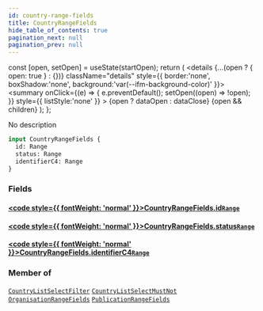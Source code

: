 ```yaml
---
id: country-range-fields
title: CountryRangeFields
hide_table_of_contents: true
pagination_next: null
pagination_prev: null
---
```







  const [open, setOpen] = useState(startOpen);
  return (
    <details {...(open ? { open: true } : {})} className="details" style={{ border:'none', boxShadow:'none', background:'var(--ifm-background-color)' }}>
      <summary
        onClick={(e) => {
          e.preventDefault();
          setOpen((open) => !open);
        }}
        style={{ listStyle:'none' }}
      >
      {open ? dataOpen : dataClose}
      </summary>
      {open && children}
    </details>
  );
};




No description


```graphql
input CountryRangeFields {
  id: Range
  status: Range
  identifierC4: Range
}
```




### Fields

#### [<code style={{ fontWeight: 'normal' }}>CountryRangeFields.<b>id</b></code>](#)<Bullet />[`Range`](/cris/inputs/range) <Badge class="secondary" text="input"/>
> 
> 

#### [<code style={{ fontWeight: 'normal' }}>CountryRangeFields.<b>status</b></code>](#)<Bullet />[`Range`](/cris/inputs/range) <Badge class="secondary" text="input"/>
> 
> 

#### [<code style={{ fontWeight: 'normal' }}>CountryRangeFields.<b>identifierC4</b></code>](#)<Bullet />[`Range`](/cris/inputs/range) <Badge class="secondary" text="input"/>
> 
> 



### Member of

[`CountryListSelectFilter`](/cris/inputs/country-list-select-filter)  <Badge class="secondary" text="input"/><Bullet />[`CountryListSelectMustNot`](/cris/inputs/country-list-select-must-not)  <Badge class="secondary" text="input"/><Bullet />[`OrganisationRangeFields`](/cris/inputs/organisation-range-fields)  <Badge class="secondary" text="input"/><Bullet />[`PublicationRangeFields`](/cris/inputs/publication-range-fields)  <Badge class="secondary" text="input"/>

